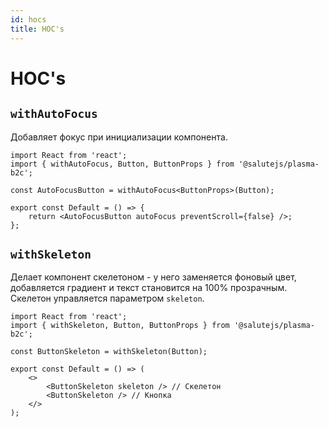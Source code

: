 ```yaml
---
id: hocs
title: HOC's
---
```


# HOC's

## `withAutoFocus`

Добавляет фокус при инициализации компонента.

```tsx
import React from 'react';
import { withAutoFocus, Button, ButtonProps } from '@salutejs/plasma-b2c';

const AutoFocusButton = withAutoFocus<ButtonProps>(Button);

export const Default = () => {
    return <AutoFocusButton autoFocus preventScroll={false} />;
};
```

## `withSkeleton`

Делает компонент скелетоном - у него заменяется фоновый цвет, добавляется градиент и текст становится на 100% прозрачным.
Скелетон управляется параметром `skeleton`.

```tsx
import React from 'react';
import { withSkeleton, Button, ButtonProps } from '@salutejs/plasma-b2c';

const ButtonSkeleton = withSkeleton(Button);

export const Default = () => (
    <>
        <ButtonSkeleton skeleton /> // Скелетон
        <ButtonSkeleton /> // Кнопка
    </>
);
```
